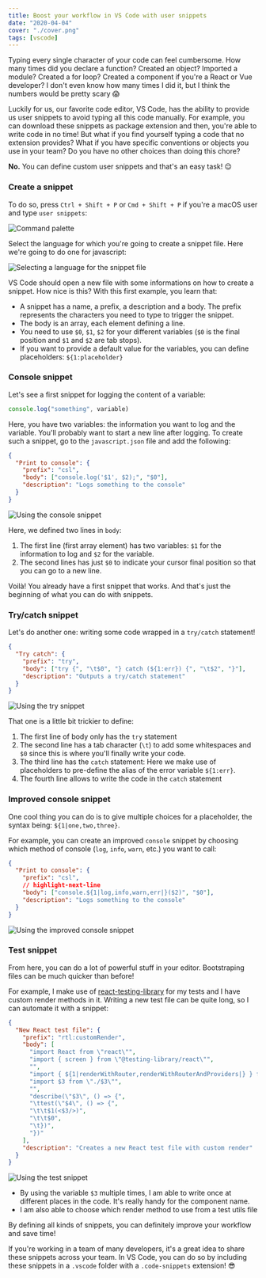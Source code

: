 ```yaml
---
title: Boost your workflow in VS Code with user snippets
date: "2020-04-04"
cover: "./cover.png"
tags: [vscode]
---
```


Typing every single character of your code can feel cumbersome. How many times did you declare a function? Created an object? Imported a module? Created a for loop? Created a component if you're a React or Vue developer? I don't even know how many times I did it, but I think the numbers would be pretty scary 😱

Luckily for us, our favorite code editor, VS Code, has the ability to provide us user snippets to avoid typing all this code manually. For example, you can download these snippets as package extension and then, you're able to write code in no time! But what if you find yourself typing a code that no extension provides? What if you have specific conventions or objects you use in your team? Do you have no other choices than doing this chore?

**No.** You can define custom user snippets and that's an easy task! 😌

### Create a snippet

To do so, press `Ctrl + Shift + P` or `Cmd + Shift + P` if you're a macOS user and type `user snippets`:

![Command palette](./command.png)

Select the language for which you're going to create a snippet file. Here we're going to do one for javascript:

![Selecting a language for the snippet file](./list-code.png)

VS Code should open a new file with some informations on how to create a snippet. How nice is this? With this first example, you learn that:

- A snippet has a name, a prefix, a description and a body. The prefix represents the characters you need to type to trigger the snippet.
- The body is an array, each element defining a line.
- You need to use `$0`, `$1`, `$2` for your different variables (`$0` is the final position and `$1` and `$2` are tab stops).
- If you want to provide a default value for the variables, you can define placeholders: `${1:placeholder}`

### Console snippet

Let's see a first snippet for logging the content of a variable:

```javascript
console.log("something", variable)
```

Here, you have two variables: the information you want to log and the variable.
You'll probably want to start a new line after logging. To create such a snippet, go to the `javascript.json` file and add the following:

```json:title=javascript.json
{
  "Print to console": {
    "prefix": "csl",
    "body": ["console.log('$1', $2);", "$0"],
    "description": "Logs something to the console"
  }
}
```

![Using the console snippet](./console.gif)

Here, we defined two lines in `body`:

1. The first line (first array element) has two variables: `$1` for the information to log and `$2` for the variable.
2. The second lines has just `$0` to indicate your cursor final position so that you can go to a new line.

Voilà! You already have a first snippet that works. And that's just the beginning of what you can do with snippets.

### Try/catch snippet

Let's do another one: writing some code wrapped in a `try/catch` statement!

```json:title=javascript.json
{
  "Try catch": {
    "prefix": "try",
    "body": ["try {", "\t$0", "} catch (${1:err}) {", "\t$2", "}"],
    "description": "Outputs a try/catch statement"
  }
}
```

![Using the try snippet](./try.gif)

That one is a little bit trickier to define:

1. The first line of body only has the `try` statement
2. The second line has a tab character (`\t`) to add some whitespaces and `$0` since this is where you'll finally write your code.
3. The third line has the `catch` statement: Here we make use of placeholders to pre-define the alias of the error variable `${1:err}`.
4. The fourth line allows to write the code in the `catch` statement

### Improved console snippet

One cool thing you can do is to give multiple choices for a placeholder, the syntax being: `${1|one,two,three}`.

For example, you can create an improved `console` snippet by choosing which method of console (`log`, `info`, `warn`, etc.) you want to call:

```json:title=javascript.json
{
  "Print to console": {
    "prefix": "csl",
    // highlight-next-line
    "body": ["console.${1|log,info,warn,err|}($2)", "$0"],
    "description": "Logs something to the console"
  }
}
```

![Using the improved console snippet](./warn.gif)

### Test snippet

From here, you can do a lot of powerful stuff in your editor. Bootstraping files can be much quicker than before!

For example, I make use of [react-testing-library](https://testing-library.com/docs/react-testing-library/intro) for my tests and I have custom render methods in it. Writing a new test file can be quite long, so I can automate it with a snippet:

```json:title=javascript.json
{
  "New React test file": {
    "prefix": "rtl:customRender",
    "body": [
      "import React from \"react\"",
      "import { screen } from \"@testing-library/react\"",
      "",
      "import { ${1|renderWithRouter,renderWithRouterAndProviders|} } from \"$2\"",
      "import $3 from \"./$3\"",
      "",
      "describe(\"$3\", () => {",
      "\ttest(\"$4\", () => {",
      "\t\t$1(<$3/>)",
      "\t\t$0",
      "\t})",
      "})"
    ],
    "description": "Creates a new React test file with custom render"
  }
}
```

![Using the test snippet](./test.gif)

- By using the variable `$3` multiple times, I am able to write once at different places in the code. It's really handy for the component name.
- I am also able to choose which render method to use from a test utils file

By defining all kinds of snippets, you can definitely improve your workflow and save time!

If you're working in a team of many developers, it's a great idea to share these snippets across your team. In VS Code, you can do so by including these snippets in a `.vscode` folder with a `.code-snippets` extension! 😎
